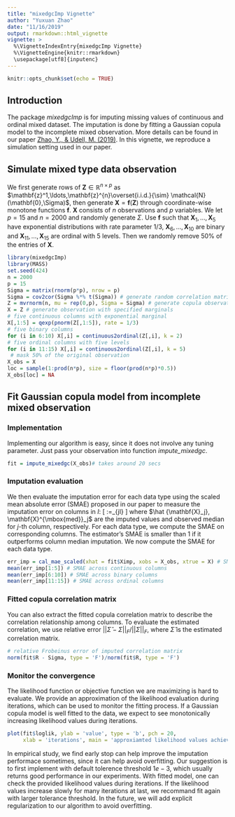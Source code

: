 ```yaml
---
title: "mixedgcImp Vignette"
author: "Yuxuan Zhao"
date: "11/16/2019"
output: rmarkdown::html_vignette
vignette: >
  %\VignetteIndexEntry{mixedgcImp Vignette}
  %\VignetteEngine{knitr::rmarkdown}
  \usepackage[utf8]{inputenc}
---
```

```r
knitr::opts_chunk$set(echo = TRUE)
```
\newcommand{\bX}{\mathbf{X}}
\newcommand{\bZ}{\mathbf{Z}}
\newcommand{\bx}{\mathbf{x}}
\newcommand{\bz}{\mathbf{z}}
\newcommand{\bigf}{\mathbf{f}}
\newcommand{\bo}{\mathbf{0}}

## Introduction
The package _mixedgcImp_ is for imputing missing values of continuous and ordinal mixed dataset. The imputation is done by fitting a Gaussian copula model to the incomplete mixed observation. More details can be found in our paper [Zhao, Y., & Udell, M. (2019)](https://arxiv.org/pdf/1910.12845.pdf). In this vignette, we reproduce a simulation setting used in our paper. 

## Simulate mixed type data observation
We first generate rows of $\bZ\in \mathbb{R}^{n\times p}$ as $\bz^1,\ldots,\bz^{n}\overset{i.i.d.}{\sim} \mathcal{N}(\bo,\Sigma)$, then generate $\bX=\bigf(\bZ)$ through coordinate-wise monotone functions $\bigf$. $\bX$ consists of $n$ observations and $p$ variables. We let $p=15$ and $n=2000$ and randomly generate $\Sigma$. Use $\bigf$ such that $\bX_1,\ldots,\bX_5$ have exponential distributions with rate parameter $1/3$, $\bX_6,\ldots,\bX_{10}$ are binary and  $\bX_{11},\ldots,\bX_{15}$ are ordinal with 5 levels. Then we randomly remove $50\%$ of the entries of $\bX$.

```r
library(mixedgcImp)
library(MASS)
set.seed(424)
n = 2000
p = 15
Sigma = matrix(rnorm(p*p), nrow = p)
Sigma = cov2cor(Sigma %*% t(Sigma)) # generate random correlation matrix
Z = mvrnorm(n, mu = rep(0,p), Sigma = Sigma) # generate copula observation 
X = Z # generate observation with specified marginals
# five continuous columns with exponential marginal
X[,1:5] = qexp(pnorm(Z[,1:5]), rate = 1/3) 
# five binary columns
for (i in 6:10) X[,i] = continuous2ordinal(Z[,i], k = 2) 
# five ordinal columns with five levels
for (i in 11:15) X[,i] = continuous2ordinal(Z[,i], k = 5) 
 # mask 50% of the original observation
X_obs = X
loc = sample(1:prod(n*p), size = floor(prod(n*p)*0.5))
X_obs[loc] = NA
```

## Fit Gaussian copula model from incomplete mixed observation

### Implementation
Implementing our algorithm is easy, since it does not involve any tuning parameter. Just pass your observation into function *impute_mixedgc*.

```r
fit = impute_mixedgc(X_obs)# takes around 20 secs
```

### Imputation evaluation
We then evaluate the imputation error for each data type using the scaled mean absolute error (SMAE) proposed in our paper to measure the imputation error on columns in $I$:
\[
\mbox{SMAE}:=\frac{1}{|I|}\sum_{j\in I}\frac{||\hat {\bX_j} - \bX_j||_1}{||\bX^{\mbox{med}}_j - \bX_j||_1}
\]
where $\hat {\bX_j}, \bX^{\mbox{med}}_j$ are the imputed values and observed median for $j$-th column, respectively. For each data type, we compute the SMAE on corresponding columns. The estimator's SMAE is smaller than $1$ if it outperforms column median imputation. We now compute the SMAE for each data type.

```r
err_imp = cal_mae_scaled(xhat = fit$Ximp, xobs = X_obs, xtrue = X) # SMAE for each column
mean(err_imp[1:5]) # SMAE across continuous columns
mean(err_imp[6:10]) # SMAE across binary columns
mean(err_imp[11:15]) # SMAE across ordinal columns
```

### Fitted copula correlation matrix
You can also extract the fitted copula correlation matrix to describe the correlation relationship among columns. To evaluate the estimated correlation, we use relative error $||\hat{\Sigma}-\Sigma||_{F}/||\Sigma||_{F}$, where $\hat{\Sigma}$ is the estimated correlation matrix.

```r
# relative Frobeinus error of imputed correlation matrix
norm(fit$R - Sigma, type = 'F')/norm(fit$R, type = 'F') 
```

### Monitor the convergence
The likelihood function or objective function we are maximizing is hard to evaluate. We provide an approximation of the likelihood evaluation during iterations, which can be used to monitor the fitting process. If a Gaussian copula model is well fitted to the data, we expect to see monotonically increasing likelihood values during iterations. 

```r
plot(fit$loglik, ylab = 'value', type = 'b', pch = 20,
     xlab = 'iterations', main = 'approxiamted likelihood values achieved during iterations')
```

In empirical study, we find early stop can help improve the imputation performace sometimes, since it can help avoid overfitting. Our suggestion is to first implement with default tolerence threshold $1e-3$, which usually returns good performance in our experiments. With fitted model, one can check the provided likelihood values during iterations. If the likelihood values increase slowly for many iterations at last, we recommand fit again with larger tolerance threshold. In the future, we will add explicit regularization to our algorithm to avoid overfitting.
